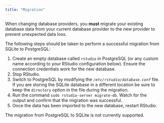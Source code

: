 ```yaml
---
title: "Migration"
---
```


When changing database providers, you **must** migrate your existing database data from your current database provider to the new provider to prevent unexpected data loss.

The following steps should be taken to perform a successful migration from SQLite to PostgreSQL:

1. Create an empty database called `rstudio` in PostgreSQL (or any custom name according to your RStudio configuration below). Ensure the connection credentials work for the new database.
2. Stop RStudio.
3. Switch to PostgreSQL by modifying the *`/etc/rstudio/database.conf`* file. If you are storing the SQLite database in a different location be sure to keep the `directory` option in the file during the migration.
4. Run the command `sudo rstudio-server migrate-db`. Watch for the output and confirm that the migration was successful.
5. Once the data has been imported to the new database, restart RStudio.

::: {.callout-note}
The migration from PostgreSQL to SQLite is not currently supported.
:::


